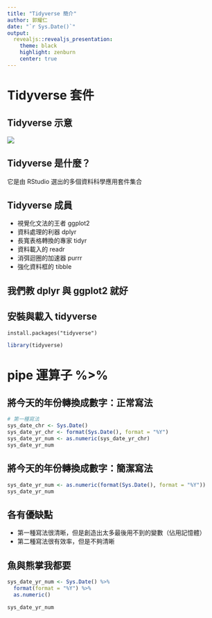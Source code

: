 ```yaml
---
title: "Tidyverse 簡介"
author: 郭耀仁
date: "`r Sys.Date()`"
output: 
  revealjs::revealjs_presentation:
    theme: black
    highlight: zenburn
    center: true
---
```


# Tidyverse 套件

## Tidyverse 示意

![](images/tidyverse_logo.png)

## Tidyverse 是什麼？

它是由 RStudio 選出的多個資料科學應用套件集合

## Tidyverse 成員

- 視覺化文法的王者 ggplot2
- 資料處理的利器 dplyr
- 長寬表格轉換的專家 tidyr
- 資料載入的 readr
- 消弭迴圈的加速器 purrr
- 強化資料框的 tibble

## 我們教 dplyr 與 ggplot2 就好

## 安裝與載入 tidyverse

```
install.packages("tidyverse")
```

```r
library(tidyverse)
```

# pipe 運算子 %>%

## 將今天的年份轉換成數字：正常寫法

```r
# 第一種寫法
sys_date_chr <- Sys.Date()
sys_date_yr_chr <- format(Sys.Date(), format = "%Y")
sys_date_yr_num <- as.numeric(sys_date_yr_chr)
sys_date_yr_num
```

## 將今天的年份轉換成數字：簡潔寫法

```r
sys_date_yr_num <- as.numeric(format(Sys.Date(), format = "%Y"))
sys_date_yr_num
```

## 各有優缺點

- 第一種寫法很清晰，但是創造出太多最後用不到的變數（佔用記憶體）
- 第二種寫法很有效率，但是不夠清晰

## 魚與熊掌我都要

```r
sys_date_yr_num <- Sys.Date() %>%
  format(format = "%Y") %>%
  as.numeric()

sys_date_yr_num
```